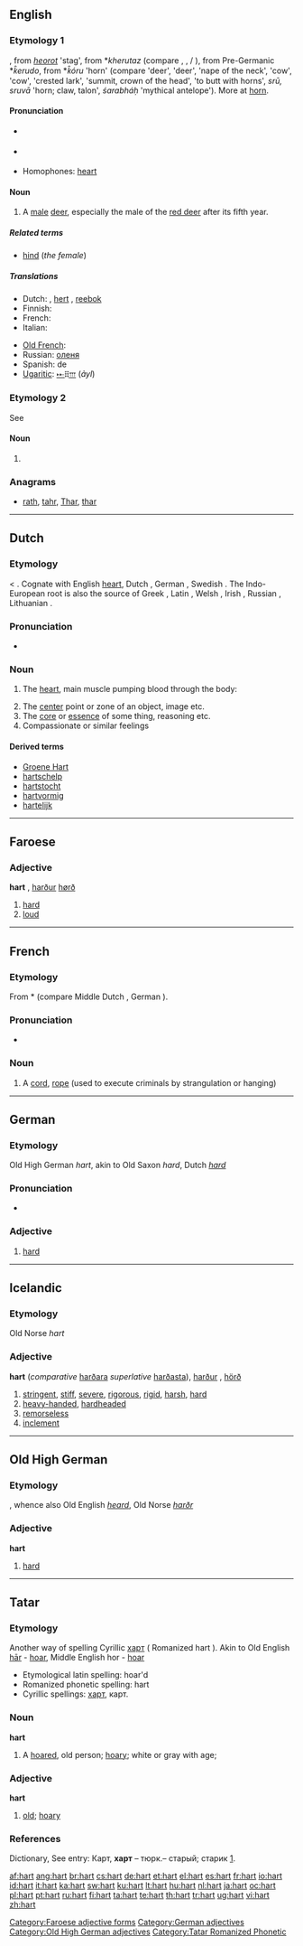 {{also|Hart}}
==English==

===Etymology 1===
{{etyl|enm}} {{term|hert}}, from {{etyl|ang}} ''[[heorot]]'' 'stag', from {{proto|Germanic}} *''kherutaz'' (compare {{etyl|nl|-}} {{term|hert|lang=nl}}, {{etyl|de|-}} {{term|Hirsch|lang=de}}, {{etyl|da|-}}/{{etyl|sv|-}} {{term|hjort}}), from Pre-Germanic *''k̑erudo'', from {{proto|Indo-European}} *''k̑óru'' 'horn' (compare {{etyl|cy|-}} {{term|carw}} 'deer', {{etyl|la}} {{term|cervus}} 'deer', {{term|cervīx}} 'nape of the neck', {{etyl|lt|-}} {{term|kárvė}} 'cow', {{etyl|ru|-}} {{term|корова|tr=koróva|lang=ru}} 'cow', {{etyl|grc|-}} {{term|κόρυδος|sc=polytonic|tr=kórydos}} 'crested lark', {{term|κορυφή|sc=polytonic|tr=koryphē}} 'summit, crown of the head', {{term|κορύπτω|sc=polytonic|tr=korýptō}} 'to butt with horns', {{etyl|ae|-}} ''srū, sruvā'' 'horn; claw, talon', {{etyl|sa|-}} ''śarabháḥ''{{rfscript|Devanagari}} 'mythical antelope'). More at [[horn]].

====Pronunciation====
* {{a|RP}} {{IPA|/hɑːt/}}
* {{audio|en-us-hart.ogg|Audio (US)}}
*: {{rhymes|ɑː(r)t}}
* Homophones: [[heart]]

====Noun====
{{en-noun}}

# A [[male]] [[deer]], especially the male of the [[red deer]] after its fifth year.

=====Related terms=====
* [[hind]] (''the female'')

=====Translations=====
{{trans-top|male deer}}
* Dutch: {{t|nl|hertenbok|m}}, [[hert]] {{n|m}}, [[reebok]] {{m}}
* Finnish: {{t-|fi|saksanhirvi|alt=saksanhirviuros}}
* French: {{t+|fr|cerf|m}}
* Italian: {{t|it|cervo maschio}}
{{trans-mid}}
* [[Old French]]: {{tø|fro|cerf|m}}
* Russian: {{t+|ru|самец}} [[олень|оленя]]
* Spanish: {{t+|es|macho|m}} de {{t+|es|ciervo|m}}
* [[Ugaritic]]: [[𐎀𐎊𐎍]] (''ảyl'') {{m}}
{{trans-bottom}}

===Etymology 2===
See {{term|heart|lang=en}}

====Noun====
{{en-noun}}

# {{obsolete spelling of|heart}}

===Anagrams===
* [[rath#English|rath]], [[tahr#English|tahr]], [[Thar#English|Thar]], [[thar#English|thar]]

----

==Dutch==

===Etymology===
{{proto|Germanic|xirtan|lang=nl}} < {{proto|Indo-European|ḱḗr|lang=nl}}. Cognate with English [[heart]], Dutch {{term|hart|lang=nl}}, German {{term|Herz|lang=de}}, Swedish {{term|hjärta|lang=sv}}. The Indo-European root is also the source of Greek {{term|sc=Grek|καρδία|lang=el}}, Latin {{term|cor|lang=la}}, Welsh {{term|craidd|lang=cy}}, Irish {{term|croí|lang=ga}}, Russian {{term|сердце|lang=ru}}, Lithuanian {{term|širdis|lang=lt}}.

===Pronunciation===
* {{homophones|hard}}

===Noun===
{{nl-noun|g=n|harten|hartje}}

# {{context|anatomy|lang=nl}} The [[heart]], main muscle pumping blood through the body:
# The [[center]] point or zone of an object, image etc.
# The [[core]] or [[essence]] of some thing, reasoning etc.
# Compassionate or similar feelings

====Derived terms====
{{top4}}
* [[Groene Hart]]
* [[hartschelp]]
* [[hartstocht]]
* [[hartvormig]]
* [[hartelijk]]
{{bottom}}

----

==Faroese==

===Adjective===
'''hart''' {{n}}, [[harður]] {{m}} [[hørð]] {{f}}

# [[hard]]
# [[loud]]

[[Category:Faroese adjective forms]]

----

==French==

===Etymology===
From {{etyl|frk|fr}} *{{term||hard}} (compare Middle Dutch {{term|hede}}, German {{term|Hardt}}).

===Pronunciation===
* {{IPA|/ʔaʁ/|/ʔaʁt/|lang=fr}}

===Noun===
{{fr-noun|f}}

# {{archaic|lang=fr}} A [[cord]], [[rope]] (used to execute criminals by strangulation or hanging)

----

==German==

===Etymology===
Old High German ''hart'', akin to Old Saxon ''hard'', Dutch ''[[hard]]''

===Pronunciation===
* {{audio|De-at-hart.ogg|audio (Austria)}}

===Adjective===
{{de-adj|comparative=härter|superlative=härtesten}}

# [[hard]]

[[Category:German adjectives]]

----

==Icelandic==

===Etymology===
Old Norse ''hart''

===Adjective===
'''hart''' {{n}} (''comparative'' [[harðara]] ''superlative'' [[harðasta]]), [[harður]] {{m}}, [[hörð]] {{f}}

# [[stringent]], [[stiff]], [[severe]], [[rigorous]], [[rigid]], [[harsh]], [[hard]]
# [[heavy-handed]], [[hardheaded]]
# [[remorseless]]
# [[inclement]]

----

==Old High German==

===Etymology===
{{proto|Germanic|hardhuz|lang=goh}}, whence also Old English ''[[heard]]'', Old Norse ''[[harðr]]''

===Adjective===
'''hart'''

# [[hard]]

[[Category:Old High German adjectives]]

----

==Tatar==

===Etymology===
Another way of spelling Cyrillic [[харт]] ( Romanized hart ).
Akin to Old English [[har#Old English|hār]] - [[hoar#English|hoar]], Middle English hor - [[hoar#English|hoar]]

* Etymological latin spelling: hoar'd
* Romanized phonetic spelling: hart
* Cyrillic spellings: [[харт]], карт.

===Noun===
'''hart'''

# A [[hoared]], old person; [[hoary#English|hoary]]; white or gray with age;

===Adjective===
'''hart'''

# [[old]]; [[hoary]]

===References===
Dictionary, See entry: Карт, '''харт''' – тюрк.– старый; старик [http://www.moscow-crimea.ru/atlas/map/toponim/inostr.html].

[[Category:Tatar Romanized Phonetic]]

[[af:hart]]
[[ang:hart]]
[[br:hart]]
[[cs:hart]]
[[de:hart]]
[[et:hart]]
[[el:hart]]
[[es:hart]]
[[fr:hart]]
[[io:hart]]
[[id:hart]]
[[it:hart]]
[[ka:hart]]
[[sw:hart]]
[[ku:hart]]
[[lt:hart]]
[[hu:hart]]
[[nl:hart]]
[[ja:hart]]
[[oc:hart]]
[[pl:hart]]
[[pt:hart]]
[[ru:hart]]
[[fi:hart]]
[[ta:hart]]
[[te:hart]]
[[th:hart]]
[[tr:hart]]
[[ug:hart]]
[[vi:hart]]
[[zh:hart]]